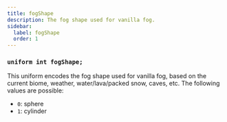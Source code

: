 ```yaml
---
title: fogShape
description: The fog shape used for vanilla fog.
sidebar:
  label: fogShape
  order: 1
---
```


### `uniform int fogShape;`

This uniform encodes the fog shape used for vanilla fog, based on the current biome, weather, water/lava/packed snow, caves, etc. The following values are possible:

- `0`: sphere
- `1`: cylinder